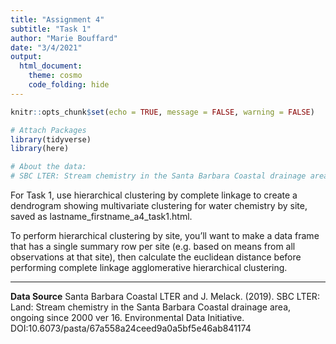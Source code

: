 ```yaml
---
title: "Assignment 4"
subtitle: "Task 1"
author: "Marie Bouffard"
date: "3/4/2021"
output: 
  html_document:
    theme: cosmo
    code_folding: hide
---
```


```r
knitr::opts_chunk$set(echo = TRUE, message = FALSE, warning = FALSE)

# Attach Packages
library(tidyverse)
library(here)

# About the data:
# SBC LTER: Stream chemistry in the Santa Barbara Coastal drainage area, ongoing since 2000

```

For Task 1, use hierarchical clustering by complete linkage to create a dendrogram showing multivariate clustering for water chemistry by site, saved as lastname_firstname_a4_task1.html. 

To perform hierarchical clustering by site, you’ll want to make a data frame that has a single summary row per site (e.g. based on means from all observations at that site), then calculate the euclidean distance before performing complete linkage agglomerative hierarchical clustering. 

***

**Data Source**
Santa Barbara Coastal LTER and J. Melack. (2019). SBC LTER: Land: Stream chemistry in the Santa Barbara Coastal drainage area, ongoing since 2000 ver 16. Environmental Data Initiative. DOI:10.6073/pasta/67a558a24ceed9a0a5bf5e46ab841174
